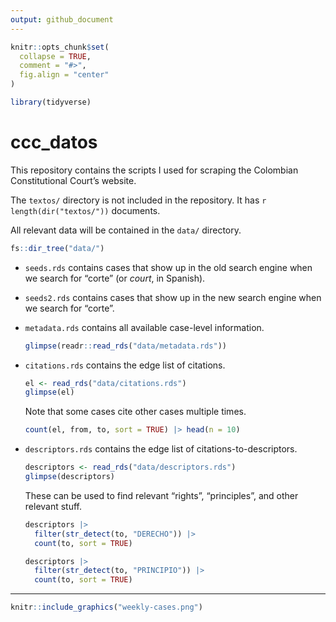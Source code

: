 ```yaml
---
output: github_document
---
```


<!-- README.md is generated from README.Rmd. Please edit that file -->

```r
knitr::opts_chunk$set(
  collapse = TRUE,
  comment = "#>",
  fig.align = "center"
)

library(tidyverse)
```

# ccc_datos

<!-- badges: start -->

<!-- badges: end -->

This repository contains the scripts I used for scraping the Colombian Constitutional Court's website.

The `textos/` directory is not included in the repository. It has `r length(dir("textos/"))` documents.

All relevant data will be contained in the `data/` directory.

```r
fs::dir_tree("data/")
```

-   `seeds.rds` contains cases that show up in the old search engine when we search for "corte" (or *court*, in Spanish).

-   `seeds2.rds` contains cases that show up in the new search engine when we search for "corte".

-   `metadata.rds` contains all available case-level information.

    ```r
    glimpse(readr::read_rds("data/metadata.rds"))
    ```

-   `citations.rds` contains the edge list of citations.

    ```r
    el <- read_rds("data/citations.rds")
    glimpse(el)
    ```

    Note that some cases cite other cases multiple times.

    ```r
    count(el, from, to, sort = TRUE) |> head(n = 10)
    ```

-   `descriptors.rds` contains the edge list of citations-to-descriptors.

    ```r
    descriptors <- read_rds("data/descriptors.rds")
    glimpse(descriptors)
    ```

    These can be used to find relevant "rights", "principles", and other relevant stuff.

    ```r
    descriptors |> 
      filter(str_detect(to, "DERECHO")) |> 
      count(to, sort = TRUE)

    descriptors |> 
      filter(str_detect(to, "PRINCIPIO")) |> 
      count(to, sort = TRUE)
    ```

------------------------------------------------------------------------

```r
knitr::include_graphics("weekly-cases.png")
```
